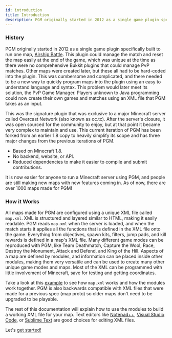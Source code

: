```yaml
---
id: introduction
title: Introduction
description: PGM originally started in 2012 as a single game plugin specifically built to run one map.
---
```


### History

PGM originally started in 2012 as a single game plugin specifically built to run one map, [Airship Battle](https://youtu.be/3dLo8ytygWs).
This plugin could manage the match and reset the map easily at the end of the game, which was unique at the time as there were no comprehensive Bukkit plugins that could manage PvP matches.
Other maps were created later, but these all had to be hard-coded into the plugin.
This was cumbersome and complicated, and there needed to be a new way to quickly program maps into the plugin using an easy to understand language and syntax.
This problem would later meet its solution, the PvP Game Manager.
Players unknown to Java programming could now create their own games and matches using an XML file that PGM takes as an input.

This was the signature plugin that was exclusive to a major Minecraft server called Overcast Network (also known as oc.tc).
After the server's closure, it was open sourced for the community to enjoy, but at that point it became very complex to maintain and use.
This current iteration of PGM has been forked from an earlier 1.8 copy to heavily simplify its scope and has three major changes from the previous iterations of PGM.

- Based on Minecraft 1.8.
- No backend, website, or API.
- Reduced dependencies to make it easier to compile and submit contributions.

It is now easier for anyone to run a Minecraft server using PGM, and people are still making new maps with new features coming in.
As of now, there are over 1000 maps made for PGM!

### How it Works

All maps made for PGM are configured using a unique XML file called `map.xml`.
XML is structured and layered similar to HTML, making it easily readable.
PGM reads `map.xml` when the server is loaded, and when the match starts it applies all the functions that is defined in the XML file onto the game.
Everything from objectives, spawn kits, filters, jump pads, and kill rewards is defined in a map's XML file.
Many different game modes can be reproduced with PGM, like Team Deathmatch, Capture the Wool, Race, Destroy the Monument, Attack and Defend, and King of the Hill.
Aspects of a map are defined by modules, and information can be placed inside other modules, making them very versatile and can be used to create many other unique game modes and maps.
Most of the XML can be programmed with little involvement of Minecraft, save for testing and getting coordinates.

Take a look at this [example](/docs/examples/airship-battle) to see how `map.xml` works and how the modules work together.
PGM is also backwards compatible with XML files that were made for a previous spec (map proto) so older maps don't need to be upgraded to be playable.

The rest of this documentation will explain how to use the modules to build a working XML file for your map.
Text editors like [Notepad++](https://notepad-plus-plus.org/), [Visual Studio Code](https://code.visualstudio.com/), or [Sublime Text](https://www.sublimetext.com/) are good choices for editing XML files.

Let's [get started!](/docs/modules/general/main/)
